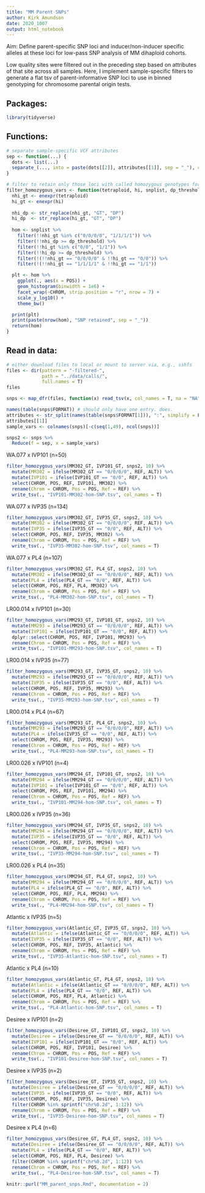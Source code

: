 ```yaml
---
title: "MM Parent SNPs"
author: Kirk Amundson
date: 2020_1007
output: html_notebook
---
```


Aim: Define parent-specific SNP loci and inducer/non-inducer specific alleles
at these loci for low-pass SNP analysis of MM dihaploid cohorts.

Low quality sites were filtered out in the preceding step based on attributes
of that site across all samples. Here, I implement sample-specific filters
to generate a flat tsv of parent-informative SNP loci to use in binned genotyping
for chromosome parental origin tests.

## Packages:
```r
library(tidyverse)
```

## Functions:
```r
# separate sample-specific VCF attributes
sep <- function(...) {
  dots <- list(...)
  separate_(..., into = paste(dots[[2]], attributes[[1]], sep = "_"), convert = T, sep = ":")
}
```
```r
# filter to retain only those loci with called homozygous genotypes for alternate alleles in two specified samples
filter_homozygous_vars <- function(tetraploid, hi, snplist, dp_threshold) {
  nhi_gt <- enexpr(tetraploid)
  hi_gt <- enexpr(hi)
  
  nhi_dp <- str_replace(nhi_gt, "GT", "DP")
  hi_dp  <- str_replace(hi_gt, "GT", "DP")
  
  hom <- snplist %>%
    filter(!!nhi_gt %in% c("0/0/0/0", "1/1/1/1")) %>%
    filter(!!nhi_dp >= dp_threshold) %>% 
    filter(!!hi_gt %in% c("0/0", "1/1")) %>%
    filter(!!hi_dp >= dp_threshold) %>% 
    filter(!(!!nhi_gt == "0/0/0/0" & !!hi_gt == "0/0")) %>%
    filter(!(!!nhi_gt == "1/1/1/1" & !!hi_gt == "1/1"))

  plt <- hom %>%
    ggplot(., aes(x = POS)) +
    geom_histogram(binwidth = 1e6) +
    facet_wrap(~CHROM, strip.position = "r", nrow = 7) +
    scale_y_log10() +
    theme_bw()

  print(plt)
  print(paste(nrow(hom), "SNP retained", sep = "_"))
  return(hom)
}
```

## Read in data:
```r
# either download files to local or mount to server via, e.g., sshfs
files <- dir(pattern = "-filtered-",
             path = "../data/calls/",
             full.names = T)
files
```

```r
snps <- map_dfr(files, function(x) read_tsv(x, col_names = T, na = "NA"))
```

```r
names(table(snps$FORMAT)) # should only have one entry. does.
attributes <- str_split(names(table(snps$FORMAT[1])), ":", simplify = F)
attributes[[1]]
sample_vars <- colnames(snps)[-c(seq(1,49), ncol(snps))]
```

```r
snps2 <- snps %>%
  Reduce(f = sep, x = sample_vars)
```

WA.077 x IVP101 (n=50)
```r
filter_homozygous_vars(MM302_GT, IVP101_GT, snps2, 10) %>% 
  mutate(MM302 = ifelse(MM302_GT == "0/0/0/0", REF, ALT)) %>% 
  mutate(IVP101 = ifelse(IVP101_GT == "0/0", REF, ALT)) %>% 
  select(CHROM, POS, REF, IVP101, MM302) %>% 
  rename(Chrom = CHROM, Pos = POS, Ref = REF) %>% 
  write_tsv(., "IVP101-MM302-hom-SNP.tsv", col_names = T)
```

WA.077 x IVP35 (n=134)
```r
filter_homozygous_vars(MM302_GT, IVP35_GT, snps2, 10) %>% 
  mutate(MM302 = ifelse(MM302_GT == "0/0/0/0", REF, ALT)) %>% 
  mutate(IVP35 = ifelse(IVP35_GT == "0/0", REF, ALT)) %>% 
  select(CHROM, POS, REF, IVP35, MM302) %>% 
  rename(Chrom = CHROM, Pos = POS, Ref = REF) %>% 
  write_tsv(., "IVP35-MM302-hom-SNP.tsv", col_names = T)
```

WA.077 x PL4 (n=107)
```r
filter_homozygous_vars(MM302_GT, PL4_GT, snps2, 10) %>% 
  mutate(MM302 = ifelse(MM302_GT == "0/0/0/0", REF, ALT)) %>% 
  mutate(PL4 = ifelse(PL4_GT == "0/0", REF, ALT)) %>% 
  select(CHROM, POS, REF, PL4, MM302) %>% 
  rename(Chrom = CHROM, Pos = POS, Ref = REF) %>% 
  write_tsv(., "PL4-MM302-hom-SNP.tsv", col_names = T)
```

LR00.014 x IVP101 (n=30)
```r
filter_homozygous_vars(MM293_GT, IVP101_GT, snps2, 10) %>% 
  mutate(MM293 = ifelse(MM293_GT == "0/0/0/0", REF, ALT)) %>% 
  mutate(IVP101 = ifelse(IVP101_GT == "0/0", REF, ALT)) %>% 
  dplyr::select(CHROM, POS, REF, IVP101, MM293) %>% 
  rename(Chrom = CHROM, Pos = POS, Ref = REF) %>% 
  write_tsv(., "IVP101-MM293-hom-SNP.tsv", col_names = T)
```

LR00.014 x IVP35 (n=77)
```r
filter_homozygous_vars(MM293_GT, IVP35_GT, snps2, 10) %>% 
  mutate(MM293 = ifelse(MM293_GT == "0/0/0/0", REF, ALT)) %>% 
  mutate(IVP35 = ifelse(IVP35_GT == "0/0", REF, ALT)) %>% 
  select(CHROM, POS, REF, IVP35, MM293) %>% 
  rename(Chrom = CHROM, Pos = POS, Ref = REF) %>% 
  write_tsv(., "IVP35-MM293-hom-SNP.tsv", col_names = T)
```

LR00.014 x PL4 (n=67)
```r
filter_homozygous_vars(MM293_GT, PL4_GT, snps2, 10) %>% 
  mutate(MM293 = ifelse(MM293_GT == "0/0/0/0", REF, ALT)) %>% 
  mutate(PL4 = ifelse(IVP35_GT == "0/0", REF, ALT)) %>% 
  select(CHROM, POS, REF, IVP35, MM293) %>% 
  rename(Chrom = CHROM, Pos = POS, Ref = REF) %>% 
  write_tsv(., "PL4-MM293-hom-SNP.tsv", col_names = T)
```

LR00.026 x IVP101 (n=4)
```r
filter_homozygous_vars(MM294_GT, IVP101_GT, snps2, 10) %>% 
  mutate(MM294 = ifelse(MM294_GT == "0/0/0/0", REF, ALT)) %>% 
  mutate(IVP101 = ifelse(IVP101_GT == "0/0", REF, ALT)) %>% 
  select(CHROM, POS, REF, IVP101, MM294) %>% 
  rename(Chrom = CHROM, Pos = POS, Ref = REF) %>% 
  write_tsv(., "IVP101-MM294-hom-SNP.tsv", col_names = T) 
```

LR00.026 x IVP35 (n=36)
```r
filter_homozygous_vars(MM294_GT, IVP35_GT, snps2, 10) %>% 
  mutate(MM294 = ifelse(MM294_GT == "0/0/0/0", REF, ALT)) %>% 
  mutate(IVP35 = ifelse(IVP35_GT == "0/0", REF, ALT)) %>% 
  select(CHROM, POS, REF, IVP35, MM294) %>% 
  rename(Chrom = CHROM, Pos = POS, Ref = REF) %>% 
  write_tsv(., "IVP35-MM294-hom-SNP.tsv", col_names = T)
```

LR00.026 x PL4 (n=35)
```r
filter_homozygous_vars(MM294_GT, PL4_GT, snps2, 10) %>% 
  mutate(MM294 = ifelse(MM294_GT == "0/0/0/0", REF, ALT)) %>% 
  mutate(PL4 = ifelse(PL4_GT == "0/0", REF, ALT)) %>% 
  select(CHROM, POS, REF, PL4, MM294) %>% 
  rename(Chrom = CHROM, Pos = POS, Ref = REF) %>% 
  write_tsv(., "PL4-MM294-hom-SNP.tsv", col_names = T)
```

Atlantic x IVP35 (n=5)
```r
filter_homozygous_vars(Atlantic_GT, IVP35_GT, snps2, 10) %>% 
  mutate(Atlantic = ifelse(Atlantic_GT == "0/0/0/0", REF, ALT)) %>% 
  mutate(IVP35 = ifelse(IVP35_GT == "0/0", REF, ALT)) %>% 
  select(CHROM, POS, REF, IVP35, Atlantic) %>% 
  rename(Chrom = CHROM, Pos = POS, Ref = REF) %>% 
  write_tsv(., "IVP35-Atlantic-hom-SNP.tsv", col_names = T) 
```

Atlantic x PL4 (n=10)
```r
filter_homozygous_vars(Atlantic_GT, PL4_GT, snps2, 10) %>% 
  mutate(Atlantic = ifelse(Atlantic_GT == "0/0/0/0", REF, ALT)) %>% 
  mutate(PL4 = ifelse(PL4_GT == "0/0", REF, ALT)) %>% 
  select(CHROM, POS, REF, PL4, Atlantic) %>% 
  rename(Chrom = CHROM, Pos = POS, Ref = REF) %>% 
  write_tsv(., "PL4-Atlantic-hom-SNP.tsv", col_names = T)
```

Desiree x IVP101 (n=2)
```r
filter_homozygous_vars(Desiree_GT, IVP101_GT, snps2, 10) %>% 
  mutate(Desiree = ifelse(Desiree_GT == "0/0/0/0", REF, ALT)) %>% 
  mutate(IVP101 = ifelse(IVP101_GT == "0/0", REF, ALT)) %>% 
  select(CHROM, POS, REF, IVP101, Desiree) %>% 
  rename(Chrom = CHROM, Pos = POS, Ref = REF) %>%
  write_tsv(., "IVP101-Desiree-hom-SNP.tsv", col_names = T)
```

Desiree x IVP35 (n=2)
```r
filter_homozygous_vars(Desiree_GT, IVP35_GT, snps2, 10) %>% 
  mutate(Desiree = ifelse(Desiree_GT == "0/0/0/0", REF, ALT)) %>% 
  mutate(IVP35 = ifelse(IVP35_GT == "0/0", REF, ALT)) %>% 
  select(CHROM, POS, REF, IVP35, Desiree) %>% 
  filter(CHROM %in% sprintf("chr%0.2d", 1:12)) %>% 
  rename(Chrom = CHROM, Pos = POS, Ref = REF) %>% 
  write_tsv(., "IVP35-Desiree-hom-SNP.tsv", col_names = T)
```

Desiree x PL4 (n=6)
```r
filter_homozygous_vars(Desiree_GT, PL4_GT, snps2, 10) %>% 
  mutate(Desiree = ifelse(Desiree_GT == "0/0/0/0", REF, ALT)) %>% 
  mutate(PL4 = ifelse(PL4_GT == "0/0", REF, ALT)) %>% 
  select(CHROM, POS, REF, PL4, Desiree) %>% 
  filter(CHROM %in% sprintf("chr%0.2d", 1:12)) %>% 
  rename(Chrom = CHROM, Pos = POS, Ref = REF) %>% 
  write_tsv(., "PL4-Desiree-hom-SNP.tsv", col_names = T)
```

```r
knitr::purl("MM_parent_snps.Rmd", documentation = 2)
```